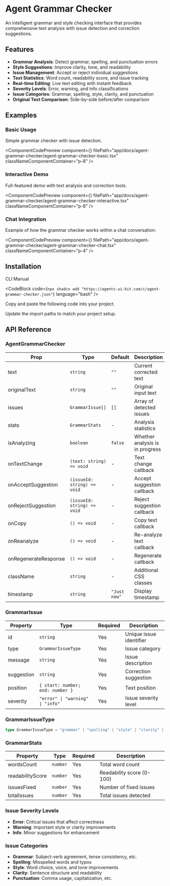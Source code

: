 
# Agent Grammar Checker

An intelligent grammar and style checking interface that provides comprehensive text analysis with issue detection and correction suggestions.

## Features

- **Grammar Analysis**: Detect grammar, spelling, and punctuation errors
- **Style Suggestions**: Improve clarity, tone, and readability
- **Issue Management**: Accept or reject individual suggestions
- **Text Statistics**: Word count, readability score, and issue tracking
- **Real-time Editing**: Live text editing with instant feedback
- **Severity Levels**: Error, warning, and info classifications
- **Issue Categories**: Grammar, spelling, style, clarity, and punctuation
- **Original Text Comparison**: Side-by-side before/after comparison

## Examples

### Basic Usage

Simple grammar checker with issue detection.

<ComponentCodePreview 
  component={<AgentGrammarCheckerBasic />}
  filePath="app/docs/agent-grammar-checker/agent-grammar-checker-basic.tsx"
  classNameComponentContainer="p-8"
/>

### Interactive Demo

Full-featured demo with text analysis and correction tools.

<ComponentCodePreview
  component={<AgentGrammarCheckerInteractive />}
  filePath="app/docs/agent-grammar-checker/agent-grammar-checker-interactive.tsx"
  classNameComponentContainer="p-8"
/>

### Chat Integration

Example of how the grammar checker works within a chat conversation:

<ComponentCodePreview
  component={<AgentGrammarCheckerChat />}
  filePath="app/docs/agent-grammar-checker/agent-grammar-checker-chat.tsx"
  classNameComponentContainer="p-4"
/>

## Installation

<Tabs defaultValue="cli">

<TabsList>
  <TabsTrigger value="cli">CLI</TabsTrigger>
  <TabsTrigger value="manual">Manual</TabsTrigger>
</TabsList>

<TabsContent value="cli">

<CodeBlock
  code={`npx shadcn add "https://agents-ui-kit.com/c/agent-grammar-checker.json"`}
  language="bash"
/>

</TabsContent>

<TabsContent value="manual">

<Steps>

<Step>Copy and paste the following code into your project.</Step>

<CodeBlock filePath="components/agents-ui/agent-grammar-checker.tsx" language="tsx" />

<Step>Update the import paths to match your project setup.</Step>

</Steps>

</TabsContent>

</Tabs>

## API Reference

### AgentGrammarChecker

| Prop | Type | Default | Description |
|------|------|---------|-------------|
| text | `string` | `""` | Current corrected text |
| originalText | `string` | `""` | Original input text |
| issues | `GrammarIssue[]` | `[]` | Array of detected issues |
| stats | `GrammarStats` | - | Analysis statistics |
| isAnalyzing | `boolean` | `false` | Whether analysis is in progress |
| onTextChange | `(text: string) => void` | - | Text change callback |
| onAcceptSuggestion | `(issueId: string) => void` | - | Accept suggestion callback |
| onRejectSuggestion | `(issueId: string) => void` | - | Reject suggestion callback |
| onCopy | `() => void` | - | Copy text callback |
| onReanalyze | `() => void` | - | Re-analyze text callback |
| onRegenerateResponse | `() => void` | - | Regenerate callback |
| className | `string` | - | Additional CSS classes |
| timestamp | `string` | `"Just now"` | Display timestamp |

### GrammarIssue

| Property | Type | Required | Description |
|----------|------|----------|-------------|
| id | `string` | Yes | Unique issue identifier |
| type | `GrammarIssueType` | Yes | Issue category |
| message | `string` | Yes | Issue description |
| suggestion | `string` | Yes | Correction suggestion |
| position | `{ start: number; end: number }` | Yes | Text position |
| severity | `"error" \| "warning" \| "info"` | Yes | Issue severity level |

### GrammarIssueType

```typescript
type GrammarIssueType = "grammar" | "spelling" | "style" | "clarity" | "punctuation"
```

### GrammarStats

| Property | Type | Required | Description |
|----------|------|----------|-------------|
| wordsCount | `number` | Yes | Total word count |
| readabilityScore | `number` | Yes | Readability score (0-100) |
| issuesFixed | `number` | Yes | Number of fixed issues |
| totalIssues | `number` | Yes | Total issues detected |

### Issue Severity Levels

- **Error**: Critical issues that affect correctness
- **Warning**: Important style or clarity improvements
- **Info**: Minor suggestions for enhancement

### Issue Categories

- **Grammar**: Subject-verb agreement, tense consistency, etc.
- **Spelling**: Misspelled words and typos
- **Style**: Word choice, voice, and tone improvements
- **Clarity**: Sentence structure and readability
- **Punctuation**: Comma usage, capitalization, etc.